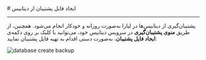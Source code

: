 

<Layout>
<Head>
<title>مستندات ایجاد فایل پشتیبان از Redis - لیارا</title>
<meta property="og:title" content="مستندات خدمات رایانش ابری لیارا" />
<meta property="og:description" content="مستندات ایجاد فایل پشتیبان از دیتابیس Redis"  />
<meta property="og:image" content="https://media.liara.ir/logos/liara-poster.jpg" />
</Head>
# ایجاد فایل پشتیبان از دیتابیس

<hr className="mb-2" />

پشتیبان‌گیری از دیتابیس‌ها در لیارا به‌صورت روزانه و خودکار انجام می‌شود. همچنین، از طریق <b>منوی پشتیبان‌گیری</b> در سرویس دیتابیس خود، می‌توانید با کلیک بر روی دکمه‌ی <b>ایجاد فایل پشتیبان</b>، به‌صورت دستی اقدام به تهیه فایل پشتیبان نمایید:


<div className="h-2" />

<img
  src="https://media.liara.ir/old/redis/backup.gif"
  alt="database create backup"
/>
<div className="h-2" />

</Layout>